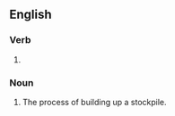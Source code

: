 ==English==

===Verb===
{{head|en|verb form}}

# {{present participle of|en|stockpile|nocat=1}}

===Noun===
{{en-noun}}

# The process of building up a stockpile.